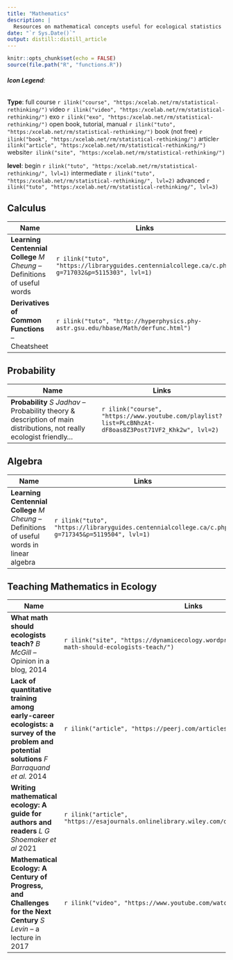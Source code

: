 ```yaml
---
title: "Mathematics"
description: |
  Resources on mathematical concepts useful for ecological statistics
date: "`r Sys.Date()`"
output: distill::distill_article
---
```


```r
knitr::opts_chunk$set(echo = FALSE)
source(file.path("R", "functions.R"))
```
###### **Icon Legend**:
**Type**:
full course `r ilink("course", "https:/xcelab.net/rm/statistical-rethinking/")`
video `r ilink("video", "https:/xcelab.net/rm/statistical-rethinking/")`
exo `r ilink("exo", "https:/xcelab.net/rm/statistical-rethinking/")`
open book, tutorial, manual `r ilink("tuto", "https:/xcelab.net/rm/statistical-rethinking/")`
book (not free) `r ilink("book", "https:/xcelab.net/rm/statistical-rethinking/")`
article`r ilink("article", "https:/xcelab.net/rm/statistical-rethinking/")`
website`r ilink("site", "https:/xcelab.net/rm/statistical-rethinking/")`

**level**: begin `r ilink("tuto", "https:/xcelab.net/rm/statistical-rethinking/", lvl=1)` intermediate `r ilink("tuto", "https:/xcelab.net/rm/statistical-rethinking/", lvl=2)` advanced `r ilink("tuto", "https:/xcelab.net/rm/statistical-rethinking/", lvl=3)`

## Calculus

| Name                                      | Links |
|-------------------------------------------|-------|
|**Learning Centennial College** *M Cheung* -- Definitions of useful words|`r ilink("tuto", "https://libraryguides.centennialcollege.ca/c.php?g=717032&p=5115303", lvl=1)`|
|**Derivatives of Common Functions** -- Cheatsheet|`r ilink("tuto", "http://hyperphysics.phy-astr.gsu.edu/hbase/Math/derfunc.html")`|


## Probability

| Name                                      | Links |
|-------------------------------------------|-------|
|**Probability** *S Jadhav* -- Probability theory & description of main distributions, not really ecologist friendly...|`r ilink("course", "https://www.youtube.com/playlist?list=PLcBNhzAt-dF8oas8Z3Post71VF2_Khk2w", lvl=2)`|


## Algebra

| Name                                      | Links |
|-------------------------------------------|-------|
|**Learning Centennial College** *M Cheung* -- Definitions of useful words in linear algebra|`r ilink("tuto", "https://libraryguides.centennialcollege.ca/c.php?g=717345&p=5119504", lvl=1)`|



## Teaching Mathematics in Ecology
| Name                                      | Links |
|-------------------------------------------|-------|
|**What math should ecologists teach?** *B McGill* -- Opinion in a blog, 2014 |`r ilink("site", "https://dynamicecology.wordpress.com/2014/10/20/what-math-should-ecologists-teach/")`|
|**Lack of quantitative training among early-career ecologists: a survey of the problem and potential solutions** *F Barraquand et al.* 2014 |`r ilink("article", "https://peerj.com/articles/285/")`|
|**Writing mathematical ecology: A guide for authors and readers** *L G Shoemaker et al* 2021 |`r ilink("article", "https://esajournals.onlinelibrary.wiley.com/doi/full/10.1002/ecs2.3701")`|
|**Mathematical Ecology: A Century of Progress, and Challenges for the Next Century** *S Levin* -- a lecture in 2017|`r ilink("video", "https://www.youtube.com/watch?v=m6F6MRrDtrQ")`|

